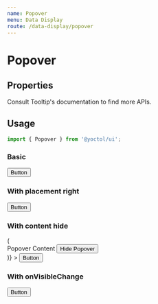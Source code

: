 ```yaml
---
name: Popover
menu: Data Display
route: /data-display/popover
---
```



# Popover

## Properties

<PropsTable of={Popover} />

<div>
Consult <Link to="/data-display/tooltip#properties">
Tooltip's documentation</Link> to find more APIs.
</div>

## Usage

```js
import { Popover } from '@yoctol/ui';
```

### Basic

<Playground>
  <Popover title="Popover Title" content="Popover Content">
    <Button>Button</Button>
  </Popover>
</Playground>

### With placement right

<Playground>
  <Popover
    placement="right"
    title="Popover Title"
    content="Popover Content"
  >
    <Button>Button</Button>
  </Popover>
</Playground>

### With content hide

<Playground>
  <Popover
    placement="right"
    title="Title"
    content={hide => (
      <div>
        Popover Content
        <Button size="sm" onClick={hide}>Hide Popover</Button>
      </div>
    )}
  >
    <Button>Button</Button>
  </Popover>
</Playground>

### With onVisibleChange

<Playground>
  <Popover
    placement="right"
    title="Title"
    content="Popover content"
    onVisibleChange={console.log}
  >
    <Button>Button</Button>
  </Popover>
</Playground>

